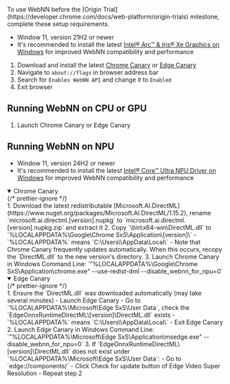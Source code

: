 

<Callout type="info" emoji="ℹ️">
  To use WebNN before the [Origin Trial](https://developer.chrome.com/docs/web-platform/origin-trials) milestone, complete these setup requirements.
</Callout>


- Window 11, version 21H2 or newer
- It's recommended to install the latest [Intel® Arc™ & Iris® Xe Graphics on Windows](https://www.intel.com/content/www/us/en/download/785597/intel-arc-iris-xe-graphics-windows.html) for improved WebNN compatibility and performance

1. Download and install the latest [Chrome Canary](https://google.com/chrome/canary) or [Edge Canary](https://www.microsoft.com/en-us/edge/download/insider?form=MA13FJ)
2. Navigate to `about://flags` in browser address bar
3. Search for `Enables WebNN API` and change it to `Enabled`
4. Exit browser

## Running WebNN on CPU or GPU

1. Launch Chrome Canary or Edge Canary

## Running WebNN on NPU

- Window 11, version 24H2 or newer
- It's recommended to install the latest [Intel® Core™ Ultra NPU Driver on Windows](https://www.intel.com/content/www/us/en/download/794734/intel-npu-driver-windows.html) for improved WebNN compatibility and performance

<details open>
  {/* prettier-ignore */}
  <summary>Chrome Canary</summary>
  <div className="mx-2 my-2">
    1. Download the latest redistributable [Microsoft.AI.DirectML](https://www.nuget.org/packages/Microsoft.AI.DirectML/1.15.2), rename `microsoft.ai.directml.[version].nupkg` to `microsoft.ai.directml.[version].nupkg.zip` and extract it
    2. Copy `\bin\x64-win\DirectML.dll` to `%LOCALAPPDATA%\Google\Chrome SxS\Application\[version]\`
        - `%LOCALAPPDATA%` means `C:\Users\<username>\AppData\Local\`
        - Note that Chrome Canary frequently updates automatically. When this occurs, recopy the `DirectML.dll` to the new version's directory.
    3. Launch Chrome Canary in Windows Command Line: `"%LOCALAPPDATA%\Google\Chrome SxS\Application\chrome.exe" --use-redist-dml --disable_webnn_for_npu=0`
  </div>
</details>
<details open>
  {/* prettier-ignore */}
  <summary>Edge Canary</summary>
  <div className="mx-2 my-2">
    1. Ensure the `DirectML.dll` was downloaded automatically (may take several minutes)
        - Launch Edge Canary
        - Go to `%LOCALAPPDATA%\Microsoft\Edge SxS\User Data`, check the `EdgeOnnxRuntimeDirectML\[version]\DirectML.dll` exists
        - `%LOCALAPPDATA%` means `C:\Users\<username>\AppData\Local\`
        - Exit Edge Canary
    2. Launch Edge Canary in Windows Command Line: `"%LOCALAPPDATA%\Microsoft\Edge SxS\Application\msedge.exe" --disable_webnn_for_npu=0`
    3. If `EdgeOnnxRuntimeDirectML\[version]\DirectML.dll` does not exist under `%LOCALAPPDATA%\Microsoft\Edge SxS\User Data`:
        - Go to `edge://components/`
        - Click Check for update button of Edge Video Super Resolution
        - Repeat step 2
  </div>
</details>
